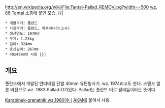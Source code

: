http://en.wikipedia.org/wiki/File:Tantal-Pallad_REMOV.jpg?width==500
[[wz. 88 Tantal]] 소총에 붙인 모습.
{{|
 * 개발국가: 폴란드
 * 사용국가: 폴란드, 리투아니아(소수)
 * 생산연도: 1970년
 * 무게: 1.25kg
 * 길이: 324mm
 * 총신길이: 267mm
 * 40x47mm탄 사용 |}}


== 개요 == 
폴란드에서 개발된 언더베럴 단발 40mm 유탄발사기. wz. 1974라고도 한다.
스탠드 얼론 버전으로 wz. 1983 Pallad-D가있다.
Pallad는 폴란드 어로 팔라듐이라는 뜻이다. 

[[Karabinek-granatnik wz.1960]]이나 [[AKM]]에 붙여서 사용.
